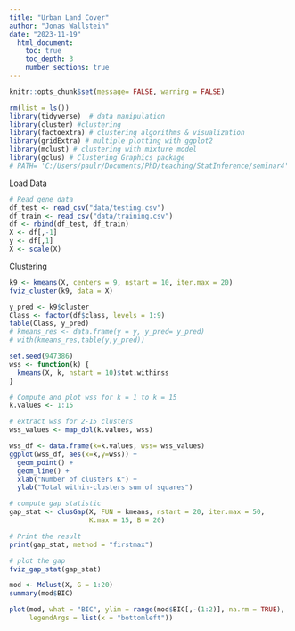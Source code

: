 ```yaml
---
title: "Urban Land Cover"
author: "Jonas Wallstein"
date: "2023-11-19"
  html_document:
    toc: true
    toc_depth: 3
    number_sections: true
---
```


```r
knitr::opts_chunk$set(message= FALSE, warning = FALSE)
```

```r
rm(list = ls())
library(tidyverse)  # data manipulation
library(cluster) #clustering
library(factoextra) # clustering algorithms & visualization
library(gridExtra) # multiple plotting with ggplot2
library(mclust) # clustering with mixture model
library(gclus) # Clustering Graphics package
# PATH= 'C:/Users/paulr/Documents/PhD/teaching/StatInference/seminar4'
```

Load Data
```r
# Read gene data
df_test <- read_csv("data/testing.csv") 
df_train <- read_csv("data/training.csv") 
df <- rbind(df_test, df_train)
X <- df[,-1]
y <- df[,1]
X <- scale(X)
```

Clustering
```r
k9 <- kmeans(X, centers = 9, nstart = 10, iter.max = 20)
fviz_cluster(k9, data = X)
```



```r
y_pred <- k9$cluster
Class <- factor(df$class, levels = 1:9)
table(Class, y_pred)
# kmeans_res <- data.frame(y = y, y_pred= y_pred)
# with(kmeans_res,table(y,y_pred))
```


```r
set.seed(947386)
wss <- function(k) {
  kmeans(X, k, nstart = 10)$tot.withinss
}

# Compute and plot wss for k = 1 to k = 15
k.values <- 1:15

# extract wss for 2-15 clusters
wss_values <- map_dbl(k.values, wss)

wss_df <- data.frame(k=k.values, wss= wss_values)
ggplot(wss_df, aes(x=k,y=wss)) + 
  geom_point() +
  geom_line() +
  xlab("Number of clusters K") +
  ylab("Total within-clusters sum of squares")
```

```r
# compute gap statistic
gap_stat <- clusGap(X, FUN = kmeans, nstart = 20, iter.max = 50, 
                    K.max = 15, B = 20) 

# Print the result
print(gap_stat, method = "firstmax")
```

```r
# plot the gap 
fviz_gap_stat(gap_stat)
```



```r
mod <- Mclust(X, G = 1:20)
summary(mod$BIC)
```



```r
plot(mod, what = "BIC", ylim = range(mod$BIC[,-(1:2)], na.rm = TRUE),
     legendArgs = list(x = "bottomleft"))
```